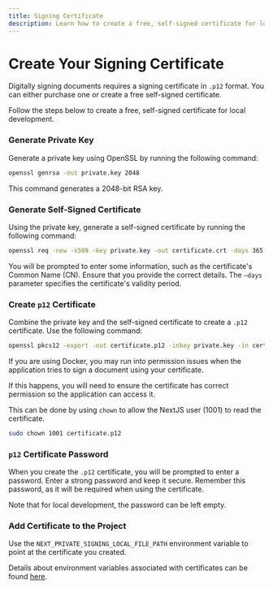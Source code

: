 ```yaml
---
title: Signing Certificate
description: Learn how to create a free, self-signed certificate for local development.
---
```



# Create Your Signing Certificate

Digitally signing documents requires a signing certificate in `.p12` format. You can either purchase one or create a free self-signed certificate.

Follow the steps below to create a free, self-signed certificate for local development.

<Steps>

### Generate Private Key

Generate a private key using OpenSSL by running the following command:

```bash
openssl genrsa -out private.key 2048
```

This command generates a 2048-bit RSA key.

### Generate Self-Signed Certificate

Using the private key, generate a self-signed certificate by running the following command:

```bash
openssl req -new -x509 -key private.key -out certificate.crt -days 365
```

You will be prompted to enter some information, such as the certificate's Common Name (CN). Ensure that you provide the correct details. The `—days` parameter specifies the certificate's validity period.

### Create `p12` Certificate

Combine the private key and the self-signed certificate to create a `.p12` certificate. Use the following command:

```bash
openssl pkcs12 -export -out certificate.p12 -inkey private.key -in certificate.crt -legacy
```

<Callout type="warning">
If you are using Docker, you may run into permission issues when the application tries to sign a document using your certificate.

If this happens, you will need to ensure the certificate has correct permission so the application can access it.

This can be done by using `chown` to allow the NextJS user (1001) to read the certificate.

```bash
sudo chown 1001 certificate.p12
```

</Callout>

### `p12` Certificate Password

When you create the `.p12` certificate, you will be prompted to enter a password. Enter a strong password and keep it secure. Remember this password, as it will be required when using the certificate.

Note that for local development, the password can be left empty.

### Add Certificate to the Project

Use the `NEXT_PRIVATE_SIGNING_LOCAL_FILE_PATH` environment variable to point at the certificate you created.

Details about environment variables associated with certificates can be found [here](/developers/self-hosting/signing-certificate#configure-documenso-to-use-the-certificate).

</Steps>
